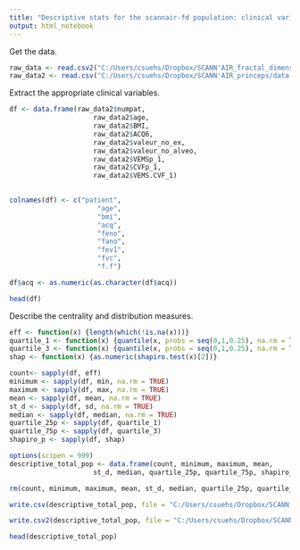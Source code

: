 ```yaml
---
title: "Descriptive stats for the scannair-fd population: clinical variables."
output: html_notebook
---
```




Get the data.
```r
raw_data <- read.csv2("C:/Users/csuehs/Dropbox/SCANN'AIR_fractal_dimension/FD_data/Expi.csv")
raw_data2 <- read.csv("C:/Users/csuehs/Dropbox/SCANN'AIR_princeps/data-verification/Data_scannair_NA_corrections_isaetcarey_20170427.csv")


```



Extract the appropriate clinical variables.
```r
df <- data.frame(raw_data2$numpat,
                     raw_data2$age,
                     raw_data2$BMI,
                     raw_data2$ACQ6,
                     raw_data2$valeur_no_ex,
                     raw_data2$valeur_no_alveo,
                     raw_data2$VEMSp_1,
                     raw_data2$CVFp_1,
                     raw_data2$VEMS.CVF_1)
    

colnames(df) <- c("patient",
                      "age",
                      "bmi",
                      "acq",
                      "feno",
                      "fano",
                      "fev1",
                      "fvc",
                      "f.f")

df$acq <- as.numeric(as.character(df$acq))

head(df)

```



Describe the centrality and distribution measures.
```r

eff <- function(x) {length(which(!is.na(x)))}
quartile_1 <- function(x) {quantile(x, probs = seq(0,1,0.25), na.rm = TRUE)[2]}
quartile_3 <- function(x) {quantile(x, probs = seq(0,1,0.25), na.rm = TRUE)[4]}
shap <- function(x) {as.numeric(shapiro.test(x)[2])}

count<- sapply(df, eff)
minimum <- sapply(df, min, na.rm = TRUE)
maximum <- sapply(df, max, na.rm = TRUE)
mean <- sapply(df, mean, na.rm = TRUE)
st_d <- sapply(df, sd, na.rm = TRUE)
median <- sapply(df, median, na.rm = TRUE)
quartile_25p <- sapply(df, quartile_1)
quartile_75p <- sapply(df, quartile_3)
shapiro_p <- sapply(df, shap)

options(scipen = 999)
descriptive_total_pop <- data.frame(count, minimum, maximum, mean, 
                     st_d, median, quartile_25p, quartile_75p, shapiro_p)

rm(count, minimum, maximum, mean, st_d, median, quartile_25p, quartile_75p, shapiro_p)

write.csv(descriptive_total_pop, file = "C:/Users/csuehs/Dropbox/SCANN'AIR_fractal_dimension/Submission2_Investigative_Radiology/stats-tables/scannair_fd_descriptive_data_total_population_clinical_variables.csv")

write.csv2(descriptive_total_pop, file = "C:/Users/csuehs/Dropbox/SCANN'AIR_fractal_dimension/Submission2_Investigative_Radiology/stats-tables/scannair_fd_descriptive_data_total_population_clinical_variables_csv2.csv")

head(descriptive_total_pop)

```


